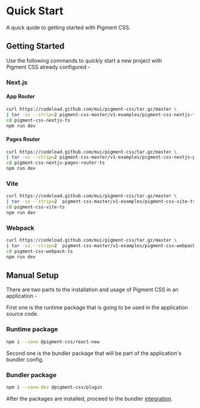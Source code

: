 # Quick Start

<Subtitle>A quick quide to getting started with Pigment CSS.</Subtitle>
<Meta name="description" content="A quick quide to getting started with Pigment CSS." />

## Getting Started

Use the following commands to quickly start a new project with Pigment CSS already configured -

### Next.js

#### App Router

```bash title="Terminal"
curl https://codeload.github.com/mui/pigment-css/tar.gz/master \
| tar -xz --strip=2 pigment-css-master/v1-examples/pigment-css-nextjs-ts
cd pigment-css-nextjs-ts
npm run dev
```

#### Pages Router

```bash title="Terminal"
curl https://codeload.github.com/mui/pigment-css/tar.gz/master \
| tar -xz --strip=2 pigment-css-master/v1-examples/pigment-css-nextjs-pages-router-ts
cd pigment-css-nextjs-pages-router-ts
npm run dev
```

### Vite

```bash title="Terminal"
curl https://codeload.github.com/mui/pigment-css/tar.gz/master \
| tar -xz --strip=2  pigment-css-master/v1-examples/pigment-css-vite-ts
cd pigment-css-vite-ts
npm run dev
```

### Webpack

```bash title="Terminal"
curl https://codeload.github.com/mui/pigment-css/tar.gz/master \
| tar -xz --strip=2  pigment-css-master/v1-examples/pigment-css-webpack-ts
cd pigment-css-webpack-ts
npm run dev
```

## Manual Setup

There are two parts to the installation and usage of Pigment CSS in an application -

First one is the runtime package that is going to be used in the application source code.

### Runtime package

```bash title="Terminal"
npm i --save @pigment-css/react-new
```

Second one is the bundler package that will be part of the application's bundler config.

### Bundler package

```bash title="Terminal"
npm i --save-dev @pigment-css/plugin
```

After the packages are installed, proceed to the bundler [integration](/overview/integrations).

